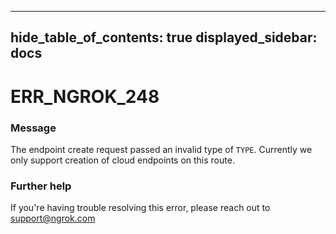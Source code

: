 

---
hide_table_of_contents: true
displayed_sidebar: docs
---


# ERR_NGROK_248

### Message
The endpoint create request passed an invalid type of `TYPE`. Currently we only support creation of cloud endpoints on this route.

<ErrorDetails error="err_ngrok_248" />



### Further help
If you're having trouble resolving this error, please reach out to [support@ngrok.com](mailto:support@ngrok.com?subject=Help%20with%20ERR_NGROK_248)

